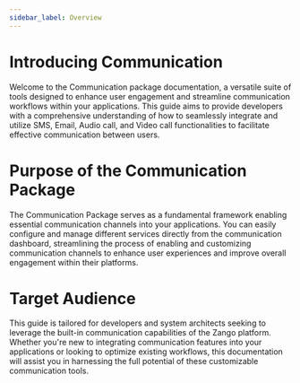 ```yaml
---
sidebar_label: Overview
---
```


# Introducing Communication
Welcome to the Communication package documentation, a versatile suite of tools designed to enhance user engagement and streamline communication workflows within your applications. This guide aims to provide developers with a comprehensive understanding of how to seamlessly integrate and utilize SMS, Email, Audio call, and Video call functionalities to facilitate effective communication between users.

# Purpose of the Communication Package
The Communication Package serves as a fundamental framework enabling essential communication channels into your applications. You can easily configure and manage different services directly from the communication dashboard, streamlining the process of enabling and customizing communication channels to enhance user experiences and improve overall engagement within their platforms.

#  Target Audience
This guide is tailored for developers and system architects seeking to leverage the built-in communication capabilities of the Zango platform. Whether you're new to integrating communication features into your applications or looking to optimize existing workflows, this documentation will assist you in harnessing the full potential of these customizable communication tools.

